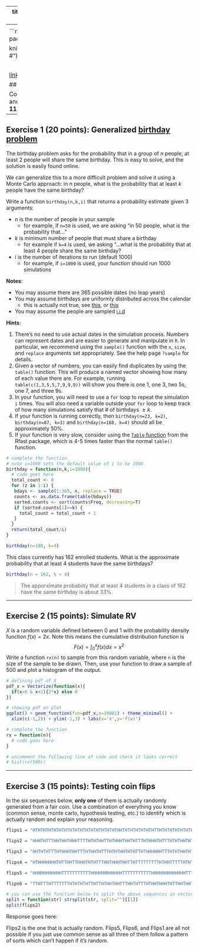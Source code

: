 
---
title: "STAT340 HW2: Monte Carlo & Testing"
author: Vishnu Yarlagadda
date: 10/12/2021
output: html_document
---
<style>
table{width:50%!important;margin-left:auto!important;margin-right:auto!important;}
/*ol[style*="decimal"]>li{margin-top:40px!important;}*/
</style>

```r
# check packages installed
if(!require(pacman)) install.packages("pacman")
pacman::p_load(ggplot2)

knitr::opts_chunk$set(tidy=FALSE,strip.white=FALSE,fig.align="center",comment=" #")
options(width=100)
```

<br/>

[link to source](hw02.Rmd)

## Instructions

Complete the exercises, update the "author" and "date" fields in the header, knit it, and submit **both the HTML and RMD** files to Canvas. Due date: **Oct 13, 2021 at 11:59pm**.

---

## Exercise 1 (20 points): Generalized [birthday problem](https://en.wikipedia.org/wiki/Birthday_problem)

The birthday problem asks for the probability that in a group of $n$ people, at least 2 people will share the same birthday. This is easy to solve, and the solution is easily found online.

We can generalize this to a more difficult problem and solve it using a Monte Carlo approach: in $n$ people, what is the probability that at least $k$ people have the same birthday?

Write a function `birthday(n,k,i)` that returns a probability estimate given 3 arguments:

 - $n$ is the number of people in your sample
    - for example, if `n=50` is used, we are asking "in 50 people, what is the probability that..."
 - $k$ is minimum number of people that must share a birthday
    - for example if `k=4` is used, we asking "...what is the probability that at least 4 people share the same birthday?
 - $i$ is the number of iterations to run (default 1000)
    - for example, if `i=1000` is used, your function should run 1000 simulations

**Notes**:

 - You may assume there are 365 possible dates (no leap years)
 - You may assume birthdays are uniformly distributed across the calendar
    - this is actually not true, see [this](https://www.panix.com/~murphy/bday.html), or [this](https://fivethirtyeight.com/features/lots-of-parents-dont-want-their-kids-to-be-born-on-leap-day/)
 - You may assume the people are sampled [i.i.d](https://en.wikipedia.org/wiki/Independent_and_identically_distributed_random_variables)

**Hints**:

 1. There's no need to use actual dates in the simulation process. Numbers can represent dates and are easier to generate and manipulate in `R`. In particular, we recommend using the `sample()` function with the `x`, `size`, and `replace` arguments set appropriately. See the help page `?sample` for details.
 2. Given a vector of numbers, you can easily find duplicates by using the `table()` function. This will produce a named vector showing how many of each value there are. For example, running `table(c(1,3,5,5,7,9,9,9))` will show you there is one 1, one 3, two 5s, one 7, and three 9s.
 3. In your function, you will need to use a `for` loop to repeat the simulation `i` times. You will also need a variable outside your `for` loop to keep track of how many simulations satisfy that \# of birthdays $\geq k$.
 4. If your function is running correctly, then `birthday(n=23, k=2)`, `birthday(n=87, k=3)` and `birthday(n=188, k=4)` should all be approximately $50\%$.
 5. If your function is very slow, consider using the [`Table` function](https://rdrr.io/cran/Rfast/man/Table.html) from the Rfast package, which is 4-5 times faster than the normal `table()` function.

```r
# complete the function
# note i=1000 sets the default value of i to be 1000
birthday = function(n,k,i=1000){
  # code goes here
  total_count <- 0
  for (z in 1:i) {
   bdays <- sample(1:365, n, replace = TRUE)
   counts <- as.data.frame(table(bdays))
   sorted.counts <- sort(counts$Freq, decreasing=T)
   if (sorted.counts[1]>=k) {
     total_count = total_count + 1
   }
  }
  return(total_count/i)
}
```

```r
birthday(n=188, k=4)

```

This class currently has 162 enrolled students. What is the approximate probability that at least $4$ students have the same birthdays?

```r
birthday(n = 162, k = 4)
```

> The apporximate probabiity that at least 4 students in a class of 162 have the same birthday is about 33%. 

---

## Exercise 2 (15 points): Simulate RV

$X$ is a random variable defined between 0 and 1 with the probability density function $f(x)=2x$. Note this means the cumulative distribution function is $$F(x)=\int_0^xf(x)dx=x^2$$ Write a function `rx(n)` to sample from this random variable, where `n` is the size of the sample to be drawn. Then, use your function to draw a sample of 500 and plot a histogram of the output.

```r
# defining pdf of X
pdf_x = Vectorize(function(x){
  if(x>0 & x<1){2*x} else 0
})

# showing pdf on plot
ggplot() + geom_function(fun=pdf_x,n=10001) + theme_minimal() + 
  xlim(c(-1,2)) + ylim(-1,3) + labs(x='x',y='f(x)')
```

```r
# complete the function
rx = function(n){
  # code goes here
}

# uncomment the following line of code and check it looks correct
# hist(rx(500))
```

---

## Exercise 3 (15 points): Testing coin flips

In the six sequences below, **only one** of them is actually randomly generated from a fair coin. Use a combination of everything you know (common sense, monte carlo, hypothesis testing, etc.) to identify which is actually random and explain your reasoning.

```r
flips1 = "HTHTHTHTHTHTHTHTHTHTHTHTHTHTHTHTHHTHTHTHTHTHTHTTHTHTHTHTHTHTHHTHTHTHTHTHTHTHTHTHTHTHTHTHTHHTTHTHTHTHTHTHTHTHTHTHTHTHTHHTHTHTHTHTHTHTHTHTHTHTHTTHTHTHTHTHTHTHTHTHTHTHTHTHHTHTHTHTHTHTHTHTHTHTHTHHTHTHTHTH"

flips2 = "HHHTHTTTHHTHHTHHHTTTTHTHTHHTTHTHHHTHHTHTTTHTHHHTHTTTHTHTHHTHTHTTHTHHTHTHTTTHTHHHTHTHTTHTHTHHTHTHTHHHTHTTTHTHHTHTHTHHTTTHTHHTHHTTTTHTHTHHHTHTTHTHHTHTHTTHTHHTHTHHHTHHHTHTTTHTTHTTTHTHHHTHTHTTHTHHTHHTHTTT"

flips3 = "HHTHTHTTTHTHHHTHHTTTHTHHTHTTTHTHTHHTHTHTTHTHHHHHHTTTHTHTHHTHTTTHTHHTHTHTTTHTHHHTTHTTTHTHTHHHHTHTTHHTTTTTHTHHHTHTHTTTTTHHHTHHTHHTHHHTTTTHTHTHHHTHHTTTTTHTHHHTHTHTHTTTHTHHHTHTHTHTTHTHHTHTHTHTTTTHTHHHTHTH"

flips4 = "HTHHHHHHHTHTTHHTTHHHTHTHTTTHHTHHHTHHTTHTTTTTTTTTHTHHTTTTTHTHTHTHHTTHTTHTTTTTHHHTHTTTHTHTHHHTHTTTTHTHTHHTTHTHTTHHTHTHHHHTHTTHHTTHTTHTTHTHHHHHHTTTTTTHHHTTHTHHHHTTTHTTHHHTTHTHHTTTHHTHHTTTHTHHTHHHTHHTTHHH"

flips5 = "HHHHHHHHHHHTTTTTTTTTTTHHHHHHHHHHHHTTTTTTTTTTTHHHHHHHHHHHHHTTTTTTTTTTHHHHHHHHHHTTTTTTTTHHHHHHHHTTTTTTTHHHHHHHHHTTTTTTTTTHHHHHHHHTTTHHHHHHHHHHHTTTTTTTTTTTHHHHHHHHHHHHTTTTTTTTTTTHHHHHHHHHHHHHTTTTTTTTTTHH"

flips6 = "TTHTTTHTTTTTTTHTHTHTHTTHTTHTHHTHHTTTHHTHTTTHTHHTHHHTHTTHHTHHTTHTHTTTTHTHTTTHHTTTTTTTTHTHHTTHTTTTTTHTHTHTHTTTHTTHHTTHTTTHHTTTHTTHTTTTHTTTTHHTTTHTHTHHHTTTTTTHTHHTTTTTTTTTTTTHHHTTTHHHTTTHTTTHTHTTHTTTTTHT"

# you can use the function below to split the above sequences in vectors of flips
split = function(str) strsplit(str, split="")[[1]]
split(flips2)
```

Response goes here:

Flips2 is the one that is actually random. Flips5, Flips6, and Flips1 are all not possible if you just use common sense as all three of them follow a pattern of sorts which can't happen if it's random. 







